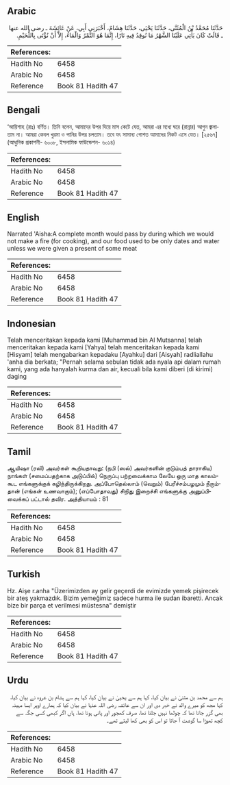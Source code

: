## Arabic


<div dir="rtl" lang="ar" style={{fontSize:'larger',backgroundColor:'#f8f9fa',padding:20}}>
حَدَّثَنَا مُحَمَّدُ بْنُ الْمُثَنَّى، حَدَّثَنَا يَحْيَى، حَدَّثَنَا هِشَامٌ، أَخْبَرَنِي أَبِي، عَنْ عَائِشَةَ ـ رضى الله عنها ـ قَالَتْ كَانَ يَأْتِي عَلَيْنَا الشَّهْرُ مَا نُوقِدُ فِيهِ نَارًا، إِنَّمَا هُوَ التَّمْرُ وَالْمَاءُ، إِلاَّ أَنْ نُؤْتَى بِاللُّحَيْمِ‏.‏
</div>
<div style={{backgroundColor:'#f8f9fa',padding:20, marginBottom: 10}}><table> <thead> <tr> <th>References:</th> <th></th> </tr> </thead> <tbody><tr><td>Hadith No</td><td>6458</td></tr><tr><td>Arabic No</td><td>6458</td></tr><tr><td>Reference</td><td>Book 81 Hadith 47</td></tr></tbody></table></div>

## Bengali


<div dir="ltr" lang="bn" style={{fontSize:'larger',backgroundColor:'#f8f9fa',padding:20}}>
‘আয়িশাহ (রাঃ) বর্ণিত। তিনি বলেন, আমাদের উপর দিয়ে মাস কেটে যেত, আমরা এর মধ্যে ঘরে (রান্নার) আগুন জ্বালাতাম না। আমরা কেবল খুরমা ও পানির উপর চলতাম। তবে যৎ সামান্য গোশত আমাদের নিকট এসে যেত। [২৫৬৭] (আধুনিক প্রকাশনী- ৬০০৮, ইসলামিক ফাউন্ডেশন- ৬০১৪)
</div>
<div style={{backgroundColor:'#f8f9fa',padding:20, marginBottom: 10}}><table> <thead> <tr> <th>References:</th> <th></th> </tr> </thead> <tbody><tr><td>Hadith No</td><td>6458</td></tr><tr><td>Arabic No</td><td>6458</td></tr><tr><td>Reference</td><td>Book 81 Hadith 47</td></tr></tbody></table></div>

## English


<div dir="ltr" lang="en" style={{fontSize:'larger',backgroundColor:'#f8f9fa',padding:20}}>
Narrated 'Aisha:A complete month would pass by during which we would not make a fire (for cooking), and our food used to be only dates and water unless we were given a present of some meat
</div>
<div style={{backgroundColor:'#f8f9fa',padding:20, marginBottom: 10}}><table> <thead> <tr> <th>References:</th> <th></th> </tr> </thead> <tbody><tr><td>Hadith No</td><td>6458</td></tr><tr><td>Arabic No</td><td>6458</td></tr><tr><td>Reference</td><td>Book 81 Hadith 47</td></tr></tbody></table></div>

## Indonesian


<div dir="ltr" lang="id" style={{fontSize:'larger',backgroundColor:'#f8f9fa',padding:20}}>
Telah menceritakan kepada kami [Muhammad bin Al Mutsanna] telah menceritakan kepada kami [Yahya] telah menceritakan kepada kami [Hisyam] telah mengabarkan kepadaku [Ayahku] dari [Aisyah] radliallahu 'anha dia berkata; "Pernah selama sebulan tidak ada nyala api dalam rumah kami, yang ada hanyalah kurma dan air, kecuali bila kami diberi (di kirimi) daging
</div>
<div style={{backgroundColor:'#f8f9fa',padding:20, marginBottom: 10}}><table> <thead> <tr> <th>References:</th> <th></th> </tr> </thead> <tbody><tr><td>Hadith No</td><td>6458</td></tr><tr><td>Arabic No</td><td>6458</td></tr><tr><td>Reference</td><td>Book 81 Hadith 47</td></tr></tbody></table></div>

## Tamil


<div dir="ltr" lang="ta" style={{fontSize:'larger',backgroundColor:'#f8f9fa',padding:20}}>
ஆயிஷா (ரலி) அவர்கள் கூறியதாவது: (நபி (ஸல்) அவர்களின் குடும்பத் தாராகிய) நாங்கள் (சமைப்பதற்காக அடுப்பில்) நெருப்பு பற்றவைக்காம லேயே ஒரு மாத காலம்கூட எங்களுக்குக் கழிந்திருக்கிறது. அப்போதெல்லாம் (வெறும்) பேரீச்சம்பழமும் நீரும்தான் (எங்கள் உணவாகும்); (எப்போதாவது) சிறிது இறைச்சி எங்களுக்கு அனுப்பிவைக்கப் பட்டால் தவிர. அத்தியாயம் : 81
</div>
<div style={{backgroundColor:'#f8f9fa',padding:20, marginBottom: 10}}><table> <thead> <tr> <th>References:</th> <th></th> </tr> </thead> <tbody><tr><td>Hadith No</td><td>6458</td></tr><tr><td>Arabic No</td><td>6458</td></tr><tr><td>Reference</td><td>Book 81 Hadith 47</td></tr></tbody></table></div>

## Turkish


<div dir="ltr" lang="tr" style={{fontSize:'larger',backgroundColor:'#f8f9fa',padding:20}}>
Hz. Aişe r.anha "Üzerimizden ay gelir geçerdi de evimizde yemek pişirecek bir ateş yakmazdık. Bizim yemeğimiz sadece hurma ile sudan ibaretti. Ancak bize bir parça et verilmesi müstesna" demiştir
</div>
<div style={{backgroundColor:'#f8f9fa',padding:20, marginBottom: 10}}><table> <thead> <tr> <th>References:</th> <th></th> </tr> </thead> <tbody><tr><td>Hadith No</td><td>6458</td></tr><tr><td>Arabic No</td><td>6458</td></tr><tr><td>Reference</td><td>Book 81 Hadith 47</td></tr></tbody></table></div>

## Urdu


<div dir="rtl" lang="ur" style={{fontSize:'larger',backgroundColor:'#f8f9fa',padding:20}}>
ہم سے محمد بن مثنیٰ نے بیان کیا، کہا ہم سے یحییٰ نے بیان کیا، کہا ہم سے ہشام بن عروہ نے بیان کیا، کہا مجھ کو میرے والد نے خبر دی اور ان سے عائشہ رضی اللہ عنہا نے بیان کیا کہ ہمارے اوپر ایسا مہینہ بھی گزر جاتا تھا کہ چولھا نہیں جلتا تھا، صرف کھجور اور پانی ہوتا تھا، ہاں اگر کبھی کسی جگہ سے کچھ تھوڑا سا گوشت آ جاتا تو اس کو بھی کھا لیتے تھے۔
</div>
<div style={{backgroundColor:'#f8f9fa',padding:20, marginBottom: 10}}><table> <thead> <tr> <th>References:</th> <th></th> </tr> </thead> <tbody><tr><td>Hadith No</td><td>6458</td></tr><tr><td>Arabic No</td><td>6458</td></tr><tr><td>Reference</td><td>Book 81 Hadith 47</td></tr></tbody></table></div>